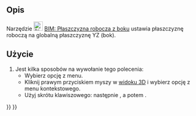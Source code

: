 <languages/>

{{Docnav/pl
|[[BIM_SetWPFront/pl|BIM: Płaszczyzna robocza z przodu]]
|[[BIM_Copy/pl|BIM: Kopia]]
|[[BIM_Workbench/pl|środowisko pracy BIM]]
|IconL=BIM_SetWPFront.svg
|IconR=BIM_Copy.svg
|IconC=Workbench_BIM.svg
}}

{{GuiCommand/pl
|Name=BIM SetWPSide
|Name/pl=BIM Płaszczyzna robocza z boku
|MenuLocation=Przyciąganie → Płaszczyzna robocza z przodu
|Workbenches=[[BIM_Workbench/pl|BIM]]
|Shortcut={{KEY|W}} {{KEY|P}} {{KEY|3}}
|Version=1.0
|SeeAlso=[[BIM_SetWPTop/pl|BIM Płaszczyzna robocza z góry]], [[BIM_SetWPFront/pl|BIM: Płaszczyzna robocza z przodu]], [[Draft_SelectPlane/pl|Rysunek Roboczy: Wybór płaszczyzny roboczej]]
}}

<span id="Description"></span>
==Opis==

Narzędzie [[Image:BIM_SetWPSide.svg|24px]] [[BIM_SetWPSide/pl|BIM: Płaszczyzna robocza z boku]] ustawia płaszczyznę roboczą na globalną płaszczyznę YZ (bok).

<span id="Usage"></span>
==Użycie==

# Jest kilka sposobów na wywołanie tego polecenia:
#* Wybierz opcję {{MenuCommand|Przyciąganie → [[Image:BIM_SetWPSide.svg|16px]] Płaszczyzna robocza z boku}} z menu.
#* Kliknij prawym przyciskiem myszy w [[3D_view/pl|widoku 3D]] i wybierz opcję {{MenuCommand|Przyciąganie → [[Image:BIM_SetWPSide.svg|16px]] Płaszczyzna robocza z boku}} z menu kontekstowego.
#* Użyj skrótu klawiszowego: {{KEY|W}} następnie {{KEY|P}}, a potem {{KEY|3}}.


{{Docnav/pl
|[[BIM_SetWPFront/pl|BIM: Płaszczyzna robocza z przodu]]
|[[BIM_Copy/pl|BIM: Kopia]]
|[[BIM_Workbench/pl|środowisko pracy BIM]]
|IconL=BIM_SetWPFront.svg
|IconR=BIM_Copy.svg
|IconC=Workbench_BIM.svg
}}

{{BIM_Tools_navi{{#translation:}}}}
{{Userdocnavi{{#translation:}}}}
